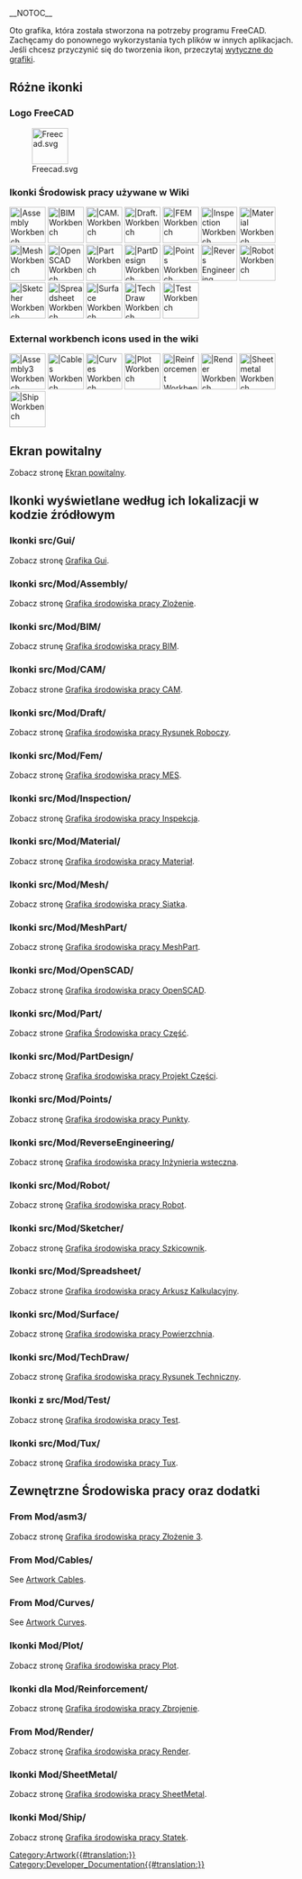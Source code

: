 __NOTOC__
<languages/>

Oto grafika, która została stworzona na potrzeby programu FreeCAD. Zachęcamy do ponownego wykorzystania tych plików w innych aplikacjach. Jeśli chcesz przyczynić się do tworzenia ikon, przeczytaj [[Artwork_Guidelines|wytyczne do grafiki]].

<span id="Miscellaneous_icons"></span>
==Różne ikonki==

<span id="FreeCAD_logo"></span>
===Logo FreeCAD===

[[Image:Freecad.svg|64px]]

<span id="Workbench_icons_used_in_the_wiki"></span>
===Ikonki Środowisk pracy używane w Wiki===

[[Image:Workbench_Assembly.svg|64px||Assembly Workbench]]
[[Image:Workbench_BIM.svg|64px||BIM Workbench]]
[[Image:Workbench_CAM.svg|64px||CAM. Workbench]]
[[Image:Workbench_Draft.svg|64px||Draft. Workbench]]
[[Image:Workbench_FEM.svg|64px||FEM Workbench]]
[[Image:Workbench_Inspection.svg|64px||Inspection Workbench]]
[[Image:Workbench_Material.svg|64px||Material Workbench]]
[[Image:Workbench_Mesh.svg|64px||Mesh Workbench]]
[[Image:Workbench_OpenSCAD.svg|64px||OpenSCAD Workbench]]
[[Image:Workbench_Part.svg|64px||Part Workbench]]
[[Image:Workbench_PartDesign.svg|64px||PartDesign Workbench]]
[[Image:Workbench_Points.svg|64px||Points Workbench]]
[[Image:Workbench_Reverse_Engineering.svg|64px||Revers Engineering Workbench]]
[[Image:Workbench_Robot.svg|64px||Robot Workbench]]
[[Image:Workbench_Sketcher.svg|64px||Sketcher Workbench]]
[[Image:Workbench_Spreadsheet.svg|64px||Spreadsheet Workbench]]
[[Image:Workbench_Surface.svg|64px||Surface Workbench]]
[[Image:Workbench_TechDraw.svg|64px||TechDraw Workbench]]
[[Image:Workbench_Test.svg|64px||Test Workbench]]


===External workbench icons used in the wiki===

[[Image:Assembly3_workbench_icon.svg|64px||Assembly3 Workbench]]
[[Image:Cables workbench icon.svg|64px||Cables Workbench]]
[[Image:Curves workbench icon.svg|64px||Curves Workbench]]
[[Image:Workbench_Plot.svg|64px||Plot Workbench]]
[[Image:Reinforcement_Workbench.svg‎|64px||Reinforcement Workbench]]
[[Image:Render_workbench_icon.svg‎‎|64px||Render Workbench]]
[[Image:Sheetmetal_workbench_icon.svg|64px||Sheetmetal Workbench]]
[[Image:Workbench_Ship.svg|64px||Ship Workbench]]

<span id="Splash_screens"></span>
==Ekran powitalny==

Zobacz stronę [[Artwork_Splash_screen/pl|Ekran powitalny]].

<span id="Icons_by_their_location_in_the_source_code"></span>
==Ikonki wyświetlane według ich lokalizacji w kodzie źródłowym==

<span id="From_src/Gui/"></span>
===Ikonki src/Gui/===

Zobacz stronę [[Artwork_Gui|Grafika Gui]].

<span id="From_src/Mod/Assembly/"></span>
===Ikonki src/Mod/Assembly/===

Zobacz stronę [[Artwork_Assembly/pl|Grafika środowiska pracy Zlożenie]].

<span id="From_src/Mod/BIM/"></span>
===Ikonki src/Mod/BIM/===

Zobacz strunę [[Artwork_BIM/pl|Grafika środowiska pracy BIM]].

<span id="From_src/Mod/CAM/"></span>
===Ikonki src/Mod/CAM/===

Zobacz strone [[Artwork_CAM/pl|Grafika środowiska pracy CAM]].

<span id="From_src/Mod/Draft/"></span>
===Ikonki src/Mod/Draft/===

Zobacz stronę [[Artwork_Draft/pl|Grafika środowiska pracy Rysunek Roboczy]].

<span id="From_src/Mod/Fem/"></span>
===Ikonki src/Mod/Fem/===

Zobacz stronę [[Artwork_Fem/pl|Grafika środowiska pracy MES]].

<span id="From_src/Mod/Inspection/"></span>
===Ikonki src/Mod/Inspection/===

Zobacz stronę [[Artwork_Inspection/pl|Grafika środowiska pracy Inspekcja]].

<span id="From_src/Mod/Material/"></span>
===Ikonki src/Mod/Material/===

Zobacz stronę [[Artwork_Material/pl|Grafika środowiska pracy Materiał]].

<span id="From_src/Mod/Mesh/"></span>
===Ikonki src/Mod/Mesh/===

Zobacz stronę [[Artwork_Mesh/pl|Grafika środowiska pracy Siatka]].

<span id="From_src/Mod/MeshPart/"></span>
===Ikonki src/Mod/MeshPart/===

Zobacz stronę [[Artwork_MeshPart/pl|Grafika środowiska pracy MeshPart]].

<span id="From_src/Mod/OpenSCAD/"></span>
===Ikonki src/Mod/OpenSCAD/===

Zobacz stronę [[Artwork_OpenSCAD/pl|Grafika środowiska pracy OpenSCAD]].

<span id="From_src/Mod/Part/"></span>
===Ikonki src/Mod/Part/===

Zobacz strone [[Artwork_Part/pl|Grafika Środowiska pracy Część]].

<span id="From_src/Mod/PartDesign/"></span>
===Ikonki src/Mod/PartDesign/===

Zobacz stronę [[Artwork_PartDesign/pl|Grafika środowiska pracy Projekt Części]].

<span id="From_src/Mod/Points/"></span>
===Ikonki src/Mod/Points/===

Zobacz stronę [[Artwork_Points/pl|Grafika środowiska pracy Punkty]].

<span id="From_src/Mod/ReverseEngineering/"></span>
===Ikonki src/Mod/ReverseEngineering/===

Zobacz stronę [[Artwork_ReverseEngineering/pl|Grafika środowiska pracy Inżynieria wsteczna]].

<span id="From_src/Mod/Robot/"></span>
===Ikonki src/Mod/Robot/===

Zobacz stronę [[Artwork_Robot/pl|Grafika środowiska pracy Robot]].

<span id="From_src/Mod/Sketcher/"></span>
===Ikonki src/Mod/Sketcher/===

Zobacz stronę [[Artwork_Sketcher/pl|Grafika środowiska pracy Szkicownik]].

<span id="From_src/Mod/Spreadsheet/"></span>
===Ikonki src/Mod/Spreadsheet/===

Zobacz strone [[Artwork_Spreadsheet/pl|Grafika środowiska pracy Arkusz Kalkulacyjny]].

<span id="From_src/Mod/Surface/"></span>
===Ikonki src/Mod/Surface/===

Zobacz stronę [[Artwork_Surface/pl|Grafika środowiska pracy Powierzchnia]].

<span id="From_src/Mod/TechDraw/"></span>
===Ikonki src/Mod/TechDraw/===

Zobacz stronę [[Artwork_TechDraw/pl|Grafika środowiska pracy Rysunek Techniczny]].

<span id="From_src/Mod/Test/"></span>
===Ikonki z src/Mod/Test/===

Zobacz stronę [[Artwork_Test/pl|Grafika środowiska pracy Test]].

<span id="From_src/Mod/Tux/"></span>
===Ikonki src/Mod/Tux/===

Zobacz stronę [[Artwork_Tux/pl|Grafika środowiska pracy Tux]].

<span id="External_workbenches_and_addons"></span>
==Zewnętrzne Środowiska pracy oraz dodatki==

<span id="From_Mod/Assembly3/"></span>
<div class="mw-translate-fuzzy">
===From Mod/asm3/===
</div>

Zobacz stronę [[Artwork_Assembly3/pl|Grafika środowiska pracy Złożenie 3]].

===From Mod/Cables/===

See [[Artwork_Cables|Artwork Cables]].

===From Mod/Curves/===

See [[Artwork_Curves|Artwork Curves]].

<span id="From_Mod/Plot/"></span>
===Ikonki Mod/Plot/===

Zobacz stronę [[Artwork_Plot/pl|Grafika środowiska pracy Plot]].

<span id="From_Mod/Reinforcement/"></span>
===Ikonki dla Mod/Reinforcement/===

Zobacz stronę [[Artwork_Reinforcement/pl|Grafika środowiska pracy Zbrojenie]].

===From Mod/Render/=== 

Zobacz stronę [[Artwork_Render/pl|Grafika środowiska pracy Render]].

<span id="From_Mod/SheetMetal/"></span>
===Ikonki Mod/SheetMetal/===

Zobacz stronę [[Artwork_SheetMetal/pl|Grafika środowiska pracy SheetMetal]].

<span id="From_Mod/Ship/"></span>
===Ikonki Mod/Ship/===

Zobacz stronę [[Artwork_Ship/pl|Grafika środowiska pracy Statek]].


[[Category:Artwork{{#translation:}}]]
[[Category:Developer_Documentation{{#translation:}}]]